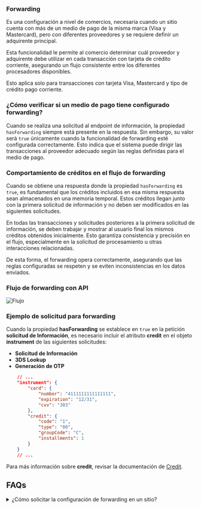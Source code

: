 ### Forwarding

Es una configuración a nivel de comercios, necesaria cuando  un sitio cuenta con más de un medio de pago de la misma marca (Visa y Mastercard), pero con diferentes proveedores y se requiere definir un adquirente principal.

Esta funcionalidad le permite al comercio determinar cuál proveedor y adquirente debe utilizar en cada transacción con tarjeta de crédito corriente, asegurando un flujo consistente entre los diferentes procesadores disponibles.

<Note>Esto aplica solo para transacciones con tarjeta Visa, Mastercard y tipo de crédito pago corriente.</Note>

### ¿Cómo verificar si un medio de pago tiene configurado forwarding?

Cuando se realiza una solicitud al endpoint de información, la propiedad `hasForwarding` siempre está presente en la respuesta. Sin embargo, su valor será `true` únicamente cuando la funcionalidad de forwarding esté configurada correctamente. Esto indica que el sistema puede dirigir las transacciones al proveedor adecuado según las reglas definidas para el medio de pago.

### Comportamiento de créditos en el flujo de forwarding

Cuando se obtiene una respuesta donde la propiedad `hasForwarding` es `true`, es fundamental que los créditos incluidos en esa misma respuesta sean almacenados en una memoria temporal. Estos créditos llegan junto con la primera solicitud de información y no deben ser modificados en las siguientes solicitudes.

En todas las transacciones y solicitudes posteriores a la primera solicitud de información, se deben trabajar y mostrar al usuario final los mismos créditos obtenidos inicialmente. Esto garantiza consistencia y precisión en el flujo, especialmente en la solicitud de procesamiento u otras interacciones relacionadas.

De esta forma, el forwarding opera correctamente, asegurando que las reglas configuradas se respeten y se eviten inconsistencias en los datos enviados.

### Flujo de forwarding con API 

![Flujo](/ForwardingFlow_es.webp)

### Ejemplo de solicitud para forwarding

Cuando la propiedad **hasForwarding** se establece en `true` en la petición **solicitud de Información**, es necesario incluir el atributo **credit** en el objeto **instrument** de las siguientes solicitudes:
- **Solicitud de Información**
- **3DS Lookup**
- **Generación de OTP**
```json
    // ...
    "instrument": {
        "card": {
            "number": "4111111111111111",
            "expiration": "12/31",
            "cvv": "303"
        },
        "credit": {
            "code": "1",
            "type": "00",
            "groupCode": "C",
            "installments": 1
        }
    }
    // ...
```
Para más información sobre **credit**, revisar la documentación de [Credit](/gateway/additional-data#additional-data-credit).

## FAQs
<details>
<summary>¿Cómo solicitar la configuración de forwarding en un sitio?</summary>
<p>Se debe realizar una solicitud a nuestro equipo de posventa a través del correo electrónico servicioposventa@placetopay.ec </p>
</details>

